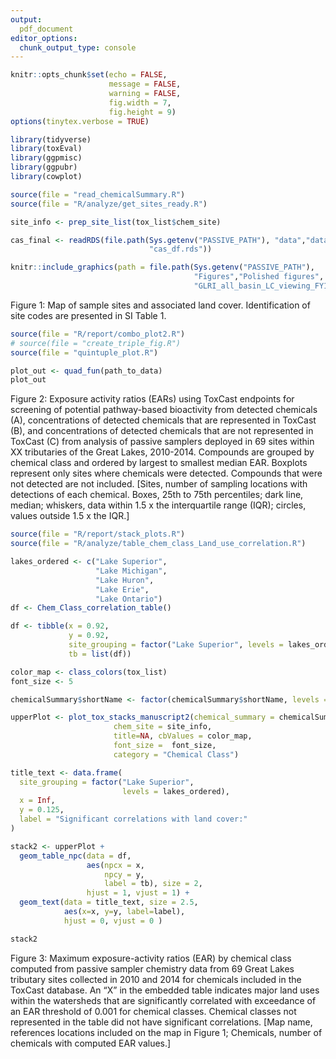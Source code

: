 ```yaml
---
output: 
  pdf_document
editor_options: 
  chunk_output_type: console
---
```


```r
knitr::opts_chunk$set(echo = FALSE,
                      message = FALSE,
                      warning = FALSE,
                      fig.width = 7,
                      fig.height = 9)
options(tinytex.verbose = TRUE)

library(tidyverse)
library(toxEval)
library(ggpmisc)
library(ggpubr)
library(cowplot)

source(file = "read_chemicalSummary.R")
source(file = "R/analyze/get_sites_ready.R")

site_info <- prep_site_list(tox_list$chem_site)

cas_final <- readRDS(file.path(Sys.getenv("PASSIVE_PATH"), "data","data_for_git_repo","clean",
                               "cas_df.rds"))

```


```r
knitr::include_graphics(path = file.path(Sys.getenv("PASSIVE_PATH"),
                                         "Figures","Polished figures",
                                         "GLRI_all_basin_LC_viewing_FY19_Mod3.pdf"))
```
Figure 1: Map of sample sites and associated land cover.  Identification of site codes are presented in SI Table 1. 


```r
source(file = "R/report/combo_plot2.R")
# source(file = "create_triple_fig.R")
source(file = "quintuple_plot.R")

plot_out <- quad_fun(path_to_data)
plot_out
```

Figure 2: Exposure activity ratios (EARs) using ToxCast endpoints for screening of potential pathway-based bioactivity from detected chemicals (A), concentrations of detected chemicals that are represented in ToxCast (B), and concentrations of detected chemicals that are not represented in ToxCast (C) from analysis of passive samplers deployed in 69 sites within XX tributaries of the Great Lakes, 2010-2014. Compounds are grouped by chemical class and ordered by largest to smallest median EAR. Boxplots represent only sites where chemicals were detected. Compounds that were not detected are not included.  [Sites, number of sampling locations with detections of each chemical. Boxes, 25th to 75th percentiles; dark line, median; whiskers, data within 1.5 x the interquartile range (IQR); circles, values outside 1.5 x the IQR.]

```r

source(file = "R/report/stack_plots.R")
source(file = "R/analyze/table_chem_class_Land_use_correlation.R")

lakes_ordered <- c("Lake Superior",
                   "Lake Michigan",
                   "Lake Huron",
                   "Lake Erie",
                   "Lake Ontario")
df <- Chem_Class_correlation_table()

df <- tibble(x = 0.92,
             y = 0.92,
             site_grouping = factor("Lake Superior", levels = lakes_ordered),
             tb = list(df))

color_map <- class_colors(tox_list)
font_size <- 5

chemicalSummary$shortName <- factor(chemicalSummary$shortName, levels = levels(site_info$`Short Name`))

upperPlot <- plot_tox_stacks_manuscript2(chemical_summary = chemicalSummary, 
                       chem_site = site_info, 
                       title=NA, cbValues = color_map,
                       font_size =  font_size, 
                       category = "Chemical Class")

title_text <- data.frame(
  site_grouping = factor("Lake Superior", 
                         levels = lakes_ordered),
  x = Inf,
  y = 0.125,
  label = "Significant correlations with land cover:"
) 

stack2 <- upperPlot +
  geom_table_npc(data = df,
                 aes(npcx = x, 
                     npcy = y,
                     label = tb), size = 2,
                 hjust = 1, vjust = 1) +
  geom_text(data = title_text, size = 2.5,
            aes(x=x, y=y, label=label),
            hjust = 0, vjust = 0 )

stack2
```

Figure 3: Maximum exposure-activity ratios (EAR) by chemical class computed from passive sampler chemistry data from 69 Great Lakes tributary sites collected in 2010 and 2014 for chemicals included in the ToxCast database. An “X” in the embedded table indicates major land uses within the watersheds that are significantly correlated with exceedance of an EAR threshold of 0.001 for chemical classes. Chemical classes not represented in the table did not have significant correlations. [Map name, references locations included on the map in Figure 1; Chemicals, number of chemicals with computed EAR values.]